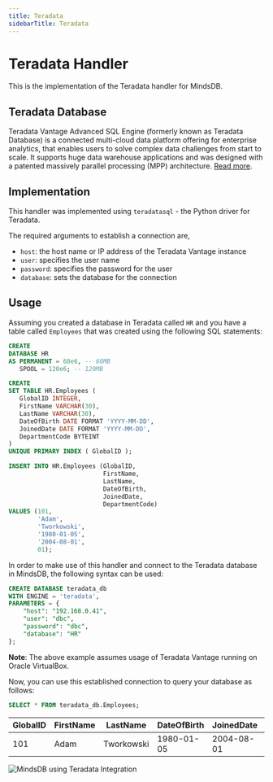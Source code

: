 ```yaml
---
title: Teradata
sidebarTitle: Teradata
---
```


# Teradata Handler

This is the implementation of the Teradata handler for MindsDB.

## Teradata Database

Teradata Vantage Advanced SQL Engine (formerly known as Teradata Database) is a connected multi-cloud data platform offering for enterprise analytics, that enables users to solve complex data challenges from start to scale. It supports huge data warehouse applications and was designed with a patented massively parallel processing (MPP) architecture. [Read more](https://docs.teradata.com/r/Teradata-VantageTM-Advanced-SQL-Engine-Release-Summary/June-2022/Introduction/What-is-Teradata-Vantage).

## Implementation

This handler was implemented using `teradatasql` - the Python driver for Teradata.

The required arguments to establish a connection are,

* `host`: the host name or IP address of the Teradata Vantage instance
* `user`: specifies the user name
* `password`: specifies the password for the user
* `database`: sets the database for the connection

## Usage

Assuming you created a database in Teradata called `HR` and you have a table called `Employees` that was created using
the following SQL statements:

~~~~sql
CREATE
DATABASE HR
AS PERMANENT = 60e6, -- 60MB
   SPOOL = 120e6; -- 120MB

CREATE
SET TABLE HR.Employees (
   GlobalID INTEGER,
   FirstName VARCHAR(30),
   LastName VARCHAR(30),
   DateOfBirth DATE FORMAT 'YYYY-MM-DD',
   JoinedDate DATE FORMAT 'YYYY-MM-DD',
   DepartmentCode BYTEINT
)
UNIQUE PRIMARY INDEX ( GlobalID );

INSERT INTO HR.Employees (GlobalID,
                          FirstName,
                          LastName,
                          DateOfBirth,
                          JoinedDate,
                          DepartmentCode)
VALUES (101,
        'Adam',
        'Tworkowski',
        '1980-01-05',
        '2004-08-01',
        01);
~~~~

In order to make use of this handler and connect to the Teradata database in MindsDB, the following syntax can be used:

~~~~sql
CREATE DATABASE teradata_db
WITH ENGINE = 'teradata',
PARAMETERS = {
    "host": "192.168.0.41",
    "user": "dbc",
    "password": "dbc",
    "database": "HR"
};

~~~~

**Note**: The above example assumes usage of Teradata Vantage running on Oracle VirtualBox.

Now, you can use this established connection to query your database as follows:

~~~~sql
SELECT * FROM teradata_db.Employees;
~~~~

|GlobalID | FirstName | LastName   | DateOfBirth | JoinedDate | DepartmentCode |
|---------|-----------|------------|-------------|------------|----------------|
|101      | Adam      | Tworkowski | 1980-01-05  | 2004-08-01 | 1              |

![MindsDB using Teradata Integration](https://i.imgur.com/GfSd9yW.png)